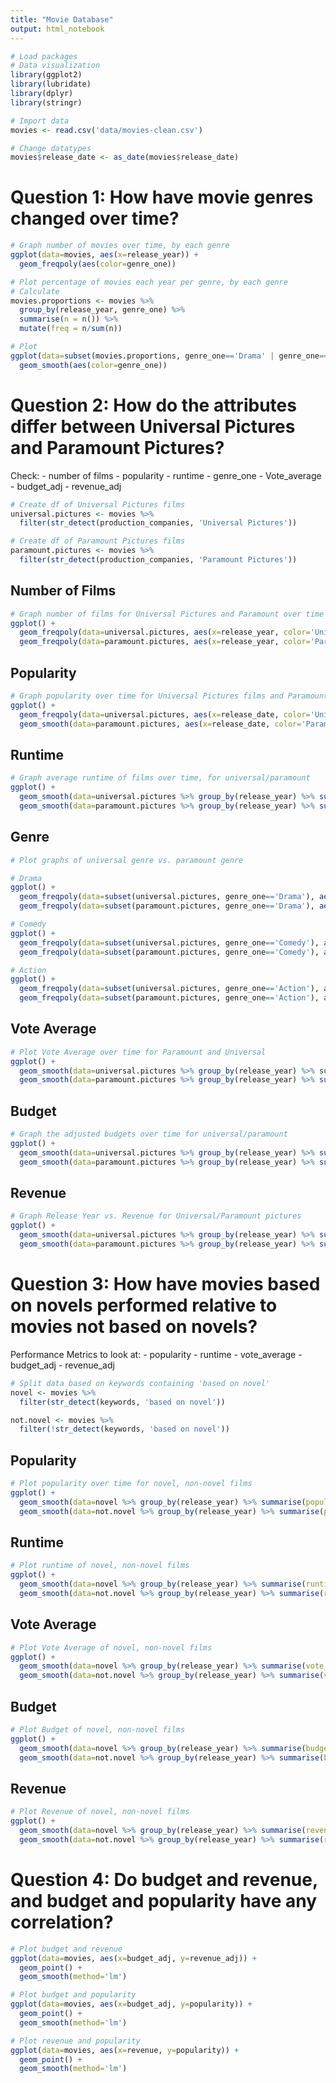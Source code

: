 ```yaml
---
title: "Movie Database"
output: html_notebook
---
```


```r
# Load packages
# Data visualization
library(ggplot2)
library(lubridate)
library(dplyr)
library(stringr)
```

```r
# Import data
movies <- read.csv('data/movies-clean.csv')
```

```r
# Change datatypes
movies$release_date <- as_date(movies$release_date)
```




# Question 1: How have movie genres changed over time?

```r
# Graph number of movies over time, by each genre
ggplot(data=movies, aes(x=release_year)) +
  geom_freqpoly(aes(color=genre_one))
```

```r
# Plot percentage of movies each year per genre, by each genre
# Calculate
movies.proportions <- movies %>% 
  group_by(release_year, genre_one) %>% 
  summarise(n = n()) %>%
  mutate(freq = n/sum(n))

# Plot
ggplot(data=subset(movies.proportions, genre_one=='Drama' | genre_one=='Comedy' | genre_one=='Action' | genre_one=='Horror' | genre_one=='Thriller'), aes(x=release_year, y=freq)) +
  geom_smooth(aes(color=genre_one))
```




# Question 2: How do the attributes differ between Universal Pictures and Paramount Pictures?

Check:
- number of films
- popularity
- runtime
- genre_one
- Vote_average
- budget_adj
- revenue_adj

```r
# Create df of Universal Pictures films
universal.pictures <- movies %>%
  filter(str_detect(production_companies, 'Universal Pictures'))

# Create df of Paramount Pictures films
paramount.pictures <- movies %>%
  filter(str_detect(production_companies, 'Paramount Pictures'))
```


## Number of Films
```r
# Graph number of films for Universal Pictures and Paramount over time
ggplot() +
  geom_freqpoly(data=universal.pictures, aes(x=release_year, color='Universal Pictures')) +
  geom_freqpoly(data=paramount.pictures, aes(x=release_year, color='Paramount Pictures'))
```


## Popularity
```r
# Graph popularity over time for Universal Pictures films and Paramount Pictures films
ggplot() +
  geom_freqpoly(data=universal.pictures, aes(x=release_date, color='Universal Pictures')) +
  geom_smooth(data=paramount.pictures, aes(x=release_date, color='Paramount Pictures'))
```


## Runtime
```r
# Graph average runtime of films over time, for universal/paramount
ggplot() + 
  geom_smooth(data=universal.pictures %>% group_by(release_year) %>% summarise(mean=mean(runtime)), aes(x=release_year, y=mean, color='Universal')) +
  geom_smooth(data=paramount.pictures %>% group_by(release_year) %>% summarise(mean=mean(runtime)), aes(x=release_year, y=mean, color='Paramount'))
```


## Genre
```r
# Plot graphs of universal genre vs. paramount genre

# Drama
ggplot() +
  geom_freqpoly(data=subset(universal.pictures, genre_one=='Drama'), aes(x=release_year, color='Universal')) +
  geom_freqpoly(data=subset(paramount.pictures, genre_one=='Drama'), aes(x=release_year, color='Paramount'))

# Comedy
ggplot() +
  geom_freqpoly(data=subset(universal.pictures, genre_one=='Comedy'), aes(x=release_year, color='Universal')) +
  geom_freqpoly(data=subset(paramount.pictures, genre_one=='Comedy'), aes(x=release_year, color='Paramount'))

# Action
ggplot() +
  geom_freqpoly(data=subset(universal.pictures, genre_one=='Action'), aes(x=release_year, color='Universal')) +
  geom_freqpoly(data=subset(paramount.pictures, genre_one=='Action'), aes(x=release_year, color='Paramount'))
```


## Vote Average
```r
# Plot Vote Average over time for Paramount and Universal
ggplot() +
  geom_smooth(data=universal.pictures %>% group_by(release_year) %>% summarise(mean=mean(vote_average)), aes(x=release_year, y=mean, color='Universal')) +
  geom_smooth(data=paramount.pictures %>% group_by(release_year) %>% summarise(mean=mean(vote_average)), aes(x=release_year, y=mean, color='Paramount'))
```


## Budget
```r
# Graph the adjusted budgets over time for universal/paramount
ggplot() +
  geom_smooth(data=universal.pictures %>% group_by(release_year) %>% summarise(budget=mean(budget_adj)), aes(x=release_year, y=budget, color='Universal')) + 
  geom_smooth(data=paramount.pictures %>% group_by(release_year) %>% summarise(budget=mean(budget_adj)), aes(x=release_year, y=budget, color='Paramount'))

```


## Revenue
```r
# Graph Release Year vs. Revenue for Universal/Paramount pictures
ggplot() +
  geom_smooth(data=universal.pictures %>% group_by(release_year) %>% summarise(revenue=mean(revenue_adj)), aes(x=release_year, y=revenue, color='Universal')) +
  geom_smooth(data=paramount.pictures %>% group_by(release_year) %>% summarise(revenue=mean(revenue_adj)), aes(x=release_year, y=revenue, color='Paramount'))

``` 




# Question 3: How have movies based on novels performed relative to movies not based on novels?

Performance Metrics to look at:
- popularity
- runtime
- vote_average
- budget_adj
- revenue_adj

```r
# Split data based on keywords containing 'based on novel'
novel <- movies %>%
  filter(str_detect(keywords, 'based on novel'))

not.novel <- movies %>%
  filter(!str_detect(keywords, 'based on novel'))
```


## Popularity
```r
# Plot popularity over time for novel, non-novel films
ggplot() +
  geom_smooth(data=novel %>% group_by(release_year) %>% summarise(popularity=mean(popularity)), aes(x=release_year, y=popularity, color='novel')) + 
  geom_smooth(data=not.novel %>% group_by(release_year) %>% summarise(popularity=mean(popularity)), aes(x=release_year, y=popularity, color='not novel')) 
```


## Runtime
```r
# Plot runtime of novel, non-novel films
ggplot() +
  geom_smooth(data=novel %>% group_by(release_year) %>% summarise(runtime=mean(runtime)), aes(x=release_year, y=runtime, color='novel')) +
  geom_smooth(data=not.novel %>% group_by(release_year) %>% summarise(runtime=mean(runtime)), aes(x=release_year, y=runtime, color='not novel')) 
```


## Vote Average
```r
# Plot Vote Average of novel, non-novel films
ggplot() +
  geom_smooth(data=novel %>% group_by(release_year) %>% summarise(vote_average=mean(vote_average)), aes(x=release_year, y=vote_average, color='novel')) +
  geom_smooth(data=not.novel %>% group_by(release_year) %>% summarise(vote_average=mean(vote_average)), aes(x=release_year, y=vote_average, color='not novel')) 
```


## Budget
```r
# Plot Budget of novel, non-novel films
ggplot() +
  geom_smooth(data=novel %>% group_by(release_year) %>% summarise(budget=mean(budget_adj)), aes(x=release_year, y=budget, color='novel')) +
  geom_smooth(data=not.novel %>% group_by(release_year) %>% summarise(budget=mean(budget_adj)), aes(x=release_year, y=budget, color='not novel')) 
```


## Revenue
```r
# Plot Revenue of novel, non-novel films
ggplot() +
  geom_smooth(data=novel %>% group_by(release_year) %>% summarise(revenue=mean(revenue_adj)), aes(x=release_year, y=revenue, color='novel')) +
  geom_smooth(data=not.novel %>% group_by(release_year) %>% summarise(revenue=mean(revenue_adj)), aes(x=release_year, y=revenue, color='not novel')) 
```




# Question 4: Do budget and revenue, and budget and popularity have any correlation?

```r
# Plot budget and revenue
ggplot(data=movies, aes(x=budget_adj, y=revenue_adj)) +
  geom_point() +
  geom_smooth(method='lm')

# Plot budget and popularity
ggplot(data=movies, aes(x=budget_adj, y=popularity)) +
  geom_point() +
  geom_smooth(method='lm')

# Plot revenue and popularity
ggplot(data=movies, aes(x=revenue, y=popularity)) +
  geom_point() +
  geom_smooth(method='lm')
```






